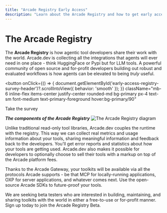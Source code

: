 ```yaml
---
title: "Arcade Registry Early Access"
description: "Learn about the Arcade Registry and how to get early access"
---
```



# The Arcade Registry

The **Arcade Registry** is how agentic tool developers share their work with the world.  Arcade.dev is collecting all the integrations that agents will ever need in one place -  think HuggingFace or Pypi but for LLM tools.  A powerful community of open source and for-profit developers building out robust and evaluated workflows is how agents can be elevated to being *truly* useful.

<button
  onClick={() => {
    document.getElementById('early-access-registry-survey-header')?.scrollIntoView({ behavior: 'smooth' });
  }}
  className="mb-6 inline-flex items-center justify-center rounded-md bg-primary px-4 text-sm font-medium text-primary-foreground hover:bg-primary/90"
>
  Take the survey
</button>

**_The components of the Arcade Registry_**
![The Arcade Registry diagram](/images/registry/registry.png)

Unlike traditional read-only tool libraries, Arcade.dev couples the runtime with the registry.  This way we can collect real metrics and usage information about your tools, sharing meaningful information and feedback back to the developers.  You'll get error reports and statistics about how your tools are getting used.  Arcade.dev also makes it possible for developers to optionally choose to sell their tools with a markup on top of the Arcade platform fees.

Thanks to the Arcade Gateway, your toolkits will be available via all the protocols Arcade supports - be that MCP for locally-running applications, OXP for server applications, and whatever comes next.  Use the open-source Arcade SDKs to future-proof your tools.

We are seeking beta testers who are interested in building, maintaining, and sharing toolkits with the world in either a free-to-use or for-profit manner.  Sign up today to join the Arcade Registry Beta.

<EarlyAccessRegistrySurvey />

